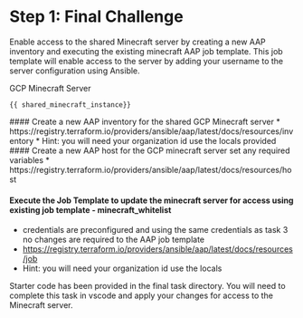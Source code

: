 # Step 1: Final Challenge
Enable access to the shared Minecraft server by creating a new AAP inventory and executing the existing minecraft AAP job template.
This job template will enable access to the server by adding your username to the server configuration using Ansible.

GCP Minecraft Server
```
{{ shared_minecraft_instance}}
```
<Task id="final_task">
 #### Create a new AAP inventory for the shared GCP Minecraft server
 * https://registry.terraform.io/providers/ansible/aap/latest/docs/resources/inventory
 * Hint: you will need your organization id use the locals provided
#### Create a new AAP host for the GCP minecraft server set any required variables
* https://registry.terraform.io/providers/ansible/aap/latest/docs/resources/host

#### Execute the Job Template to update the minecraft server for access using existing job template - minecraft_whitelist
* credentials are preconfigured and using the same credentials as task 3 no changes are required to the AAP job template
* https://registry.terraform.io/providers/ansible/aap/latest/docs/resources/job
* Hint: you will need your organization id use the locals

Starter code has been provided in the final task directory. You will need to
complete this task in vscode and apply your changes for access to the Minecraft server.
</Task>